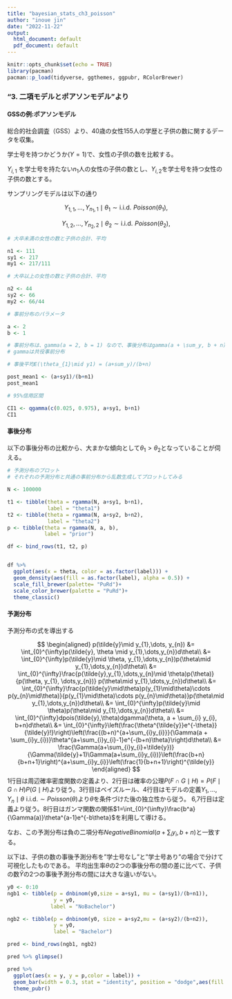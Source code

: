 ```yaml
---
title: "bayesian_stats_ch3_poisson"
author: "inoue jin"
date: "2022-11-22"
output: 
  html_document: default
  pdf_document: default
---
```


```r
knitr::opts_chunk$set(echo = TRUE)
library(pacman)
pacman::p_load(tidyverse, ggthemes, ggpubr, RColorBrewer)

```

### "3. 二項モデルとポアソンモデル"より

#### GSSの例:ポアソンモデル

総合的社会調査（GSS）より、40歳の女性155人の学歴と子供の数に関するデータを収集。

学士号を持つかどうか($Y=1$)で、女性の子供の数を比較する。

$Y_{i,1}$ を学士号を持たない$n_{1}$人の女性の子供の数とし、$Y_{i,2}$を学士号を持つ女性の子供の数とする。

サンプリングモデルは以下の通り

$$
Y_{1,1}, \dots,Y_{n_{1},1}\mid\theta_{1} \sim \text{i.i.d.} \,\,Poisson(\theta_{1}),
$$

$$
Y_{1,2}, \dots,Y_{n_{2},2}\mid\theta_{2} \sim \text{i.i.d.} \,\,Poisson(\theta_{2}),
$$

```r
# 大卒未満の女性の数と子供の合計、平均

n1 <- 111
sy1 <- 217
my1 <- 217/111

# 大卒以上の女性の数と子供の合計、平均

n2 <- 44
sy2 <- 66
my2 <- 66/44

# 事前分布のパラメータ

a <- 2
b <- 1

# 事前分布は、gamma(a = 2, b = 1) なので、事後分布はgamma(a + \sum_y, b + n)となる
# gammaは共役事前分布

# 事後平均E(\theta_{1}\mid y1) = (a+sum_y)/(b+n)

post_mean1 <- (a+sy1)/(b+n1)
post_mean1

# 95%信用区間

CI1 <- qgamma(c(0.025, 0.975), a+sy1, b+n1)
CI1


```


#### 事後分布

以下の事後分布の比較から、大まかな傾向として$\theta_{1} > \theta_{2}$となっていることが伺える。


```r
# 予測分布のプロット
# それぞれの予測分布と共通の事前分布から乱数生成してプロットしてみる

N <- 100000

t1 <- tibble(theta = rgamma(N, a+sy1, b+n1),
             label = "theta1")
t2 <- tibble(theta = rgamma(N, a+sy2, b+n2),
             label = "theta2")
p <- tibble(theta = rgamma(N, a, b),
            label = "prior")

df <- bind_rows(t1, t2, p)


df %>% 
  ggplot(aes(x = theta, color = as.factor(label))) + 
  geom_density(aes(fill = as.factor(label), alpha = 0.5)) +  
  scale_fill_brewer(palette= "PuRd")+
  scale_color_brewer(palette = "PuRd")+
  theme_classic()


```

#### 予測分布

予測分布の式を導出する


$$
\begin{aligned}
  p(\tilde{y}\mid y_{1},\dots, y_{n}) &= \int_{0}^{\infty}p(\tilde{y}, \theta \mid y_{1},\dots,y_{n})d\theta\\
  &= \int_{0}^{\infty}p(\tilde{y}\mid \theta, y_{1},\dots,y_{n})p(\theta\mid y_{1},\dots,y_{n})d\theta\\
  &= \int_{0}^{\infty}\frac{p(\tilde{y},y_{1},\dots,y_{n}\mid \theta)p(\theta)}{p(\theta, y_{1}, \dots,y_{n})} p(\theta\mid y_{1},\dots,y_{n})d\theta\\
  &= \int_{0}^{\infty}\frac{p(\tilde{y}\mid\theta)p(y_{1}\mid\theta)\cdots p(y_{n}\mid\theta)}{p(y_{1}\mid\theta)\cdots p(y_{n}\mid\theta)}p(\theta\mid y_{1},\dots,y_{n})d\theta\\
  &= \int_{0}^{\infty}p(\tilde{y}\mid \theta)p(\theta\mid y_{1},\dots,y_{n})d\theta\\
  &= \int_{0}^{\infty}dpois(\tilde{y},\theta)dgamma(\theta, a + \sum_{i} y_{i}, b+n)d\theta\\
  &= \int_{0}^{\infty}\left(\frac{\theta^{\tilde{y}}e^{-\theta}}{\tilde{y}!}\right)\left(\frac{(b+n)^{a+\sum_{i}y_{i}}}{\Gamma(a + \sum_{i}y_{i})}\theta^{a+\sum_{i}y_{i}-1}e^{-(b+n)\theta}\right)d\theta\\
  &= \frac{\Gamma(a+\sum_{i}y_{i}+\tilde{y})}{\Gamma(\tilde{y}+1)\Gamma(a+\sum_{i}y_{i})}\left(\frac{b+n}{b+n+1}\right)^{a+\sum_{i}y_{i}}\left(\frac{1}{b+n+1}\right)^{\tilde{y}}
\end{aligned}
$$
1行目は周辺確率密度関数の定義より、2行目は確率の公理$P(F\cap G\mid H) = P(F \mid G\cap H)P(G\mid H)$より従う。3行目はベイズルール、4行目はモデルの定義$Y_{1},\dots,Y_{n}\mid \theta \,\,\text{i.i.d.} \sim Poisson(\theta)$より$\theta$を条件づけた後の独立性から従う。
6,7行目は定義より従う。8行目はガンマ関数の関係$1=\int_{0}^{\infty}\frac{b^a}{\Gamma(a)}\theta^{a-1}e^{-b\theta}$を利用して導ける。

なお、この予測分布は負の二項分布$NegativeBinomial(a+\sum_{i}y_{i}, b+n)$と一致する。

以下は、子供の数の事後予測分布を"学士号なし"と"学士号あり"の場合で分けて可視化したものである。
平均出生率$\theta$の2つの事後分布の間の差に比べて、子供の数$\tilde{Y}$の2つの事後予測分布の間には大きな違いがない。

```r
y0 <- 0:10
ngb1 <- tibble(p = dnbinom(y0,size = a+sy1, mu = (a+sy1)/(b+n1)),
               y = y0,
              label = "NoBachelor")

ngb2 <- tibble(p = dnbinom(y0, size = a+sy2,mu = (a+sy2)/(b+n2)),
               y = y0,
               label = "Bachelor")

pred <- bind_rows(ngb1, ngb2)

pred %>% glimpse()

pred %>% 
  ggplot(aes(x = y, y = p,color = label)) + 
  geom_bar(width = 0.3, stat = "identity", position = "dodge",aes(fill = label, alpha = 0.9 ))+
  theme_pubr()

```









